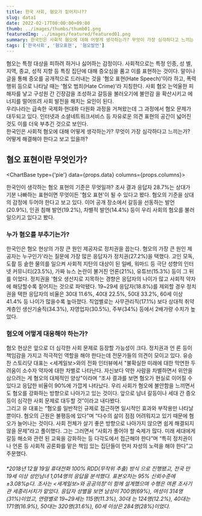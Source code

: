 ```yaml
---
title: 한국 사회, 혐오가 짙어지나??
slug: data1
date: 2022-02-17T00:00:00+09:00
thumb: ../images/thumbs/thumb01.png
featuredImg: ../images/featured/featured01.png
summary: 한국인은 사회적 혐오에 대해 어떻게 생각하는가? 무엇이 가장 심각하다고 느끼는 가? 어떻게 해결해야 한다고 보고 있을까?
tags: ['한국사회', '혐오표현', '혐오발언']
---
```



혐오는 특정 대상을 피하려 하거나 싫어하는 감정이다. 사회적으로는 특정 인종, 성 별, 지역, 종교, 성적 지향 등 특징 집단에 대해 증오심을 품고 이를 표현하는 것이다. 말이나 글을 통해 증오를 공개적으로 드러내는 것을 '혐오 표현(Hate Speech)'이라 하고, 폭력 행위 등으로 나타날 때는 '혐오 범죄(Hate Crime)'라 지칭한다. 사회 혐오 는억울한 피해자를 낳고 구성원 간 긴장감을 조성하고 갈등을 불러오기에 불안감 을 확산시키고 에너지를 떨어뜨려 사회 발전을 해치는 요인이 된다.   
우리나라는 급속한 국제화·현대화 다원화 과정을 거쳐왔는데 그 과정에서 혐오 문제가 대두되고 있다. 인터넷과 소셜네트워크서비스 등 자유로운 의견 표현의 공간이 넓어진 것도 이를 더욱 부추긴 것으로 보인다.   
한국인은 사회적 혐오에 대해 어떻게 생각하는가? 무엇이 가장 심각하다고 느끼는가? 어떻게 해결해야 한다고 보고 있을까?   


## 혐오 표현이란 무엇인가?

<ChartBase type={'pie'} data={props.data} columns={props.columns}></ChartBase>

한국인이 생각하는 혐오 표현의 기준은 무엇일까? 조사 결과 응답자 28.7%는 상대가 기분 나빠하는 표현이면 무엇이든 '혐오 표현'이 될 수 있다고 봤다. 혐오의 기준을 상대의 감정에 두어야 한다고 보고 있다. 이어 공개 장소에서 갈등을 선동하는 발언(20.9%), 인권 침해 발언(19.2%), 차별적 발언(14.4%) 등이 우리 사회의 혐오를 불러일으키고 있다고 봤다.   
   

### 누가 혐오를 부추기는가?
한국인은 혐오 현상의 가장 큰 원인 제공자로 정치권을 꼽는다. 혐오의 가장 큰 원인 제공자는 누구인가'라는 질문에 가장 많은 응답자가 정치권(27.2%)을 택했다. 고인 모독, 도촬 등 숱한 물의를 일으켜 사회적 지탄의 대상이 된 일베, 워마드 등 극단 성향의 인터넷 커뮤니티(23.5%), 가짜 뉴스 논란이 불거진 언론(21%), 유튜브(15.3%) 등이 그 뒤를 이었다. 
정치권을 '혐오 생산지로 지목하는 경향은 응답자의 나이가 많고 사회적 약자 에 해당할수록 짙어지는 것으로 파악됐다. 19~29세 응답자(18.8%)를 제외할 경우 정치권을 택한 응답자의 비율은 30대 11.6%, 40대 22.5%, 50대 33.2%, 60세 이상 41.4% 등 나이가 많을수록 높아졌다. 직업별로는 사무관리직(17.1%) 보다 상대적 취약 계층인 생산기술직(34.3%), 자영업자(30.5%), 주부(34%) 등에서 2배가량 수치가 높았다.


### 혐오에 어떻게 대응해야 하는가? 
혐오 현상은 앞으로 더 심각한 사회 문제로 등장할 가능성이 크다. 정치권과 언 론 등이 책임감을 가지고 적극적인 역할을 해야 한다는데 전문가들의 의견이 모이고 있다. 유승찬 스토리닷 대표는 <세계일보>와의 전화 인터뷰에서 "불확실한 미래에 대한 막연한 두려움이 소수자 약자에 대한 차별로 나타난다. 자신보다 약한 사람을 차별하면서 위안을 삼으려는 게 혐오의 대체적인 양상"이라며 “조사 결과를 보면 혐오가 현실로 이어질 수 있다고 응답한 비율이 90%에 가깝게 나타났다. 우리 사회가 혐오에 불안함을 느끼면서도 혐오를 강화하는 방향으로 나아가고 있는 것이다. 앞으로 남녀 갈등이나 세대 간 증오 등이 심각한 사회 문제로 대두할 것”이라고 내다봤다.   
그리고 유 대표는 “혐오를 일반적인 규제로 접근하면 일시적인 효과와 부작용만 나타날 뿐이다. 혐오의 근원은 불평등에 있다”며 “다수의 삶이 점점 어려워지고 있기 때문에 혐오가 늘어나는 것이다. 사회 전체가 살기 좋은 방향으로 나아가지 않으면 쉽게 해결되지 않을 문제”라고 풀이했다. 그는 그러면서 “사회가 풀어야 할 숙제가 많다. 미래 세대에게 갈등 해소와 관련 된 교육을 강화하는 등 다각도에서 접근해야 한다”며 “특히 정치권이나 언론 등 사회적 공론화를 맡은 책임 있는 집단들이 먼저 자성의 노력을 해야 한다”고 주문했다.


###### *2018년 12월 19일 휴대전화 100% RDD(무작위 추출) 방식 으로 진행됐고, 전국 만 19세 이상 성인남녀 1,014명의 응답을 분석했다. 표본오차는 95% 신뢰수준에 ±3.08%p다. 조사는 <세계일보>와 공공의창'이 함께 설계했으며 수행은 여론 조사기관 세종리서치가 맡았다. 응답자 성별을 보면 남성이 700명(69%), 여성이 314명(31%)이었고, 연령별로 19~29세는 115명(11.3%), 30대 는 124명(12.2%), 40대는 171명(16.9%), 50대는 320명(31.6%), 60세 이상은 284명(28%)이었다.
